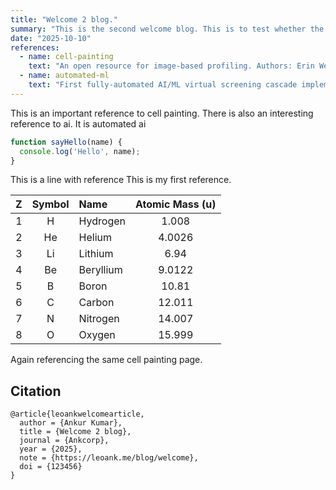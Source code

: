 ```yaml
---
title: "Welcome 2 blog."
summary: "This is the second welcome blog. This is to test whether the blog page is work."
date: "2025-10-10"
references:
  - name: cell-painting
    text: "An open resource for image-based profiling. Authors: Erin Weisbart, [Ankur Kumar](https://orcid.org/0000-0002-7686-7335), John Arevalo."
  - name: automated-ml
    text: "First fully-automated AI/ML virtual screening cascade implemented at a drug discovery centre in Africa. [Paper](https://www.nature.com/articles/s41467-023-41512-2)."
---
```






This is an important reference to cell painting<Reference name="cell-painting" />. There is also an interesting reference to ai. It is automated ai<Reference name="automated-ml" />

```js lines={[2]} showLineNumbers words={["name"]}
function sayHello(name) {
  console.log('Hello', name);
}
```




This is a line with reference <Ref>This is my first reference.</Ref>


|  Z | Symbol | Name         | Atomic Mass (u) |
| -: | :----: | :----------- | :-------------: |
|  1 |    H   | Hydrogen     |      1.008      |
|  2 |   He   | Helium       |      4.0026     |
|  3 |   Li   | Lithium      |       6.94      |
|  4 |   Be   | Beryllium    |      9.0122     |
|  5 |    B   | Boron        |      10.81      |
|  6 |    C   | Carbon       |      12.011     |
|  7 |    N   | Nitrogen     |      14.007     |
|  8 |    O   | Oxygen       |      15.999     |


Again referencing the same cell painting page<Reference name="cell-painting" />.


<References />

## Citation 
```wikitext
@article{leoankwelcomearticle,
  author = {Ankur Kumar},
  title = {Welcome 2 blog},
  journal = {Ankcorp},
  year = {2025},
  note = {https://leoank.me/blog/welcome},
  doi = {123456}
}
```

